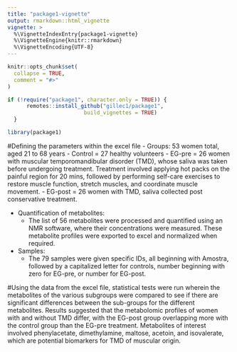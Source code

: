 ```yaml
---
title: "package1-vignette"
output: rmarkdown::html_vignette
vignette: >
  %\VignetteIndexEntry{package1-vignette}
  %\VignetteEngine{knitr::rmarkdown}
  %\VignetteEncoding{UTF-8}
---
```


```r
knitr::opts_chunk$set(
  collapse = TRUE,
  comment = "#>"
)
```

```r
if (!require("package1", character.only = TRUE)) {
      remotes::install_github("gillec1/package1",
                        build_vignettes = TRUE)
  }
```

```r
library(package1)
```

#Defining the parameters within the excel file
- Groups: 53 women total, aged 21 to 68 years
  - Control = 27 healthy volunteers
  - EG-pre = 26 women with muscular temporomandibular disorder (TMD), whose saliva was taken before undergoing            treatment. Treatment involved applying hot packs on the painful region for 20 mins, followed by performing            self-care exercises to restore muscle function, stretch muscles, and coordinate muscle movement.
  - EG-post = 26 women with TMD, saliva collected post conservative treatment.
  
- Quantification of metabolites:
  - The list of 56 metabolites were processed and quantified using an NMR software, where their concentrations were       measured. These metabolite profiles were exported to excel and normalized when required.
  
- Samples:
  - The 79 samples were given specific IDs, all beginning with Amostra, followed by a capitalized letter for controls,     number beginning with zero for EG-pre, or number for EG-post.
  
#Using the data from the excel file, statistical tests were run wherein the metabolites of the various subgroups were compared to see if there are significant differences between the sub-groups for the different metabolites. Results suggested that the metabolomic profiles of women with and without TMD differ, with the EG-post group overlapping more with the control group than the EG-pre treatment. Metabolites of interest involved phenylacetate, dimethylamine, maltose, acetoin, and isovalerate, which are potential biomarkers for TMD of muscular origin.
